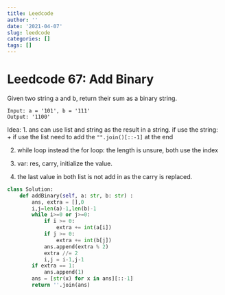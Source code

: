 ---
title: Leedcode
author: ''
date: '2021-04-07'
slug: leedcode
categories: []
tags: []
---
# Leedcode 67: Add Binary
Given two string a and b, return their sum as a binary string. 
```
Input: a = '101', b = '111'
Output: '1100'
```
Idea: 
1. ans can use list and string as the result in a string. 
   if use the string: + 
   if use the list need to add the `"".join()[::-1]` at the end

2. while loop instead the for loop: the length is unsure, both use the index

3. var: res, carry, initialize the value. 

4. the last value in both list is not add in as the carry is replaced. 

```{python}
class Solution:
    def addBinary(self, a: str, b: str) :
        ans, extra = [],0 
        i,j=len(a)-1,len(b)-1
        while i>=0 or j>=0:
            if i >= 0:
                extra += int(a[i])
            if j >= 0:
                extra += int(b[j])
            ans.append(extra % 2)
            extra //= 2
            i,j = i-1,j-1
        if extra == 1:
            ans.append(1)
        ans = [str(x) for x in ans][::-1]
        return ''.join(ans)
        
```

